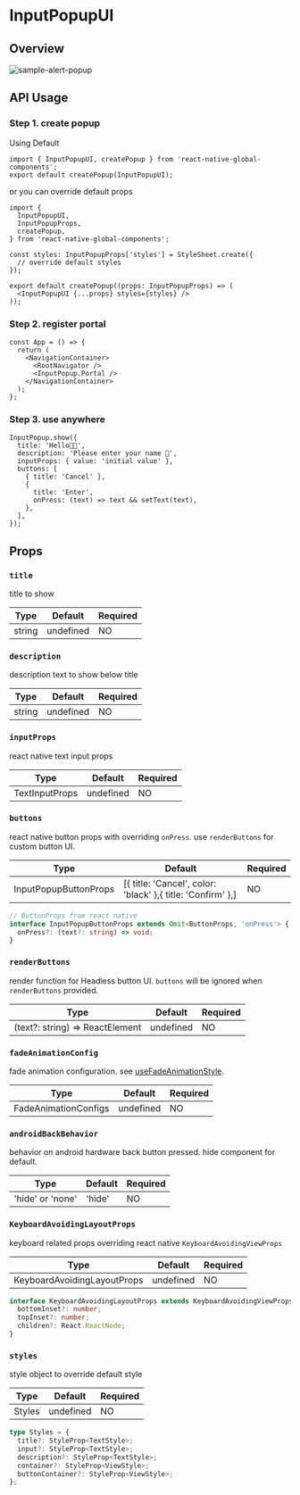 
# InputPopupUI

## Overview

<div className="sample-gif">
  <img src={image} className="sample-gif-img" alt="sample-alert-popup" />
</div>

## API Usage

### Step 1. create popup

Using Default

```tsx title="InputPopup.tsx"
import { InputPopupUI, createPopup } from 'react-native-global-components';
export default createPopup(InputPopupUI);
```

or you can override default props

```tsx title="InputPopup.tsx"
import {
  InputPopupUI,
  InputPopupProps,
  createPopup,
} from 'react-native-global-components';

const styles: InputPopupProps['styles'] = StyleSheet.create({
  // override default styles
});

export default createPopup((props: InputPopupProps) => (
  <InputPopupUI {...props} styles={styles} />
));
```

### Step 2. register portal

```tsx title="App.tsx"
const App = () => {
  return (
    <NavigationContainer>
      <RootNavigator />
      <InputPopup.Portal />
    </NavigationContainer>
  );
};
```

### Step 3. use anywhere

```tsx
InputPopup.show({
  title: 'Hello👋🏻',
  description: 'Please enter your name 🥰',
  inputProps: { value: 'initial value' },
  buttons: [
    { title: 'Cancel' },
    {
      title: 'Enter',
      onPress: (text) => text && setText(text),
    },
  ],
});
```

## Props

### `title`

title to show

| Type   | Default   | Required |
| ------ | --------- | -------- |
| string | undefined | NO       |

### `description`

description text to show below title

| Type   | Default   | Required |
| ------ | --------- | -------- |
| string | undefined | NO       |

### `inputProps`

react native text input props

| Type           | Default   | Required |
| -------------- | --------- | -------- |
| TextInputProps | undefined | NO       |

### `buttons`

react native button props with overriding `onPress`. use `renderButtons` for custom button UI.

| Type                  | Default                                                     | Required |
| --------------------- | ----------------------------------------------------------- | -------- |
| InputPopupButtonProps | [{ title: 'Cancel', color: 'black' },{ title: 'Confirm' },] | NO       |

```ts
// ButtonProps from react native
interface InputPopupButtonProps extends Omit<ButtonProps, 'onPress'> {
  onPress?: (text?: string) => void;
}
```

### `renderButtons`

render function for Headless button UI. `buttons` will be ignored when `renderButtons` provided.

| Type                            | Default   | Required |
| ------------------------------- | --------- | -------- |
| (text?: string) => ReactElement | undefined | NO       |

### `fadeAnimationConfig`

fade animation configuration. see [useFadeAnimationStyle](/docs/hooks/useFadeAnimationStyle).

| Type                 | Default   | Required |
| -------------------- | --------- | -------- |
| FadeAnimationConfigs | undefined | NO       |

### `androidBackBehavior`

behavior on android hardware back button pressed. hide component for default.

| Type             | Default | Required |
| ---------------- | ------- | -------- |
| 'hide' or 'none' | 'hide'  | NO       |

### `KeyboardAvoidingLayoutProps`

keyboard related props overriding react native `KeyboardAvoidingViewProps`

| Type                        | Default   | Required |
| --------------------------- | --------- | -------- |
| KeyboardAvoidingLayoutProps | undefined | NO       |

```ts
interface KeyboardAvoidingLayoutProps extends KeyboardAvoidingViewProps {
  bottomInset?: number;
  topInset?: number;
  children?: React.ReactNode;
}
```

### `styles`

style object to override default style

| Type   | Default   | Required |
| ------ | --------- | -------- |
| Styles | undefined | NO       |

```ts
type Styles = {
  title?: StyleProp<TextStyle>;
  input?: StyleProp<TextStyle>;
  description?: StyleProp<TextStyle>;
  container?: StyleProp<ViewStyle>;
  buttonContainer?: StyleProp<ViewStyle>;
};
```
